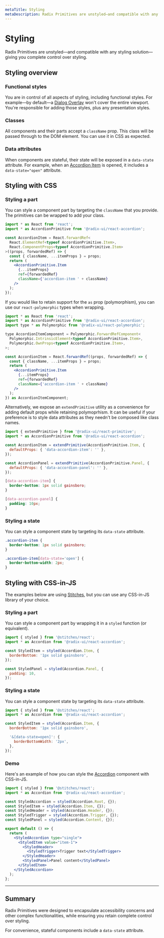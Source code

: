 ```yaml
---
metaTitle: Styling
metaDescription: Radix Primitives are unstyled—and compatible with any styling solution—giving you complete control over styling.
---
```


# Styling

<Description>
  Radix Primitives are unstyled—and compatible with any styling solution—giving
  you complete control over styling.
</Description>

## Styling overview

### Functional styles

You are in control of all aspects of styling, including functional styles. For example—by default—a [Dialog Overlay](../components/dialog) won't cover the entire viewport. You're responsible for adding those styles, plus any presentation styles.

### Classes

All components and their parts accept a `className` prop. This class will be passed through to the DOM element. You can use it in CSS as expected.

### Data attributes

When components are stateful, their state will be exposed in a `data-state` attribute. For example, when an [Accordion Item](../components/dialog) is opened, it includes a `data-state="open"` attribute.

## Styling with CSS

### Styling a part

You can style a component part by targeting the `className` that you provide. The primitives can be wrapped to add your class.

```jsx
import * as React from 'react';
import * as AccordionPrimitive from '@radix-ui/react-accordion';

const AccordionItem = React.forwardRef<
  React.ElementRef<typeof AccordionPrimitive.Item>,
  React.ComponentProps<typeof AccordionPrimitive.Item>
>((props, forwardedRef) => {
  const { className, ...itemProps } = props;
  return (
    <AccordionPrimitive.Item
      {...itemProps}
      ref={forwardedRef}
      className={'accordion-item ' + className}
    />
  );
});
```

If you would like to retain support for the `as` prop (polymorphism), you can use our `react-polymorphic` types when wrapping.

```jsx
import * as React from 'react';
import * as AccordionPrimitive from '@radix-ui/react-accordion';
import type * as Polymorphic from '@radix-ui/react-polymorphic';

type AccordionItemComponent = Polymorphic.ForwardRefComponent<
  Polymorphic.IntrinsicElement<typeof AccordionPrimitive.Item>,
  Polymorphic.OwnProps<typeof AccordionPrimitive.Item>,
>;

const AccordionItem = React.forwardRef((props, forwardedRef) => {
  const { className, ...itemProps } = props;
  return (
    <AccordionPrimitive.Item
      {...itemProps}
      ref={forwardedRef}
      className={'accordion-item ' + className}
    />
  );
}) as AccordionItemComponent;
```

Alternatively, we expose an `extendPrimitive` utility as a convenience for adding default props while retaining polymoprhism. It can be useful if your preference is to style data attributes as they needn't be composed like class names.

```jsx
import { extendPrimitive } from '@radix-ui/react-primitive';
import * as AccordionPrimitive from '@radix-ui/react-accordion';

const AccordionItem = extendPrimitive(AccordionPrimitive.Item, {
  defaultProps: { 'data-accordion-item': '' },
});

const AccordionPanel = extendPrimitive(AccordionPrimitive.Panel, {
  defaultProps: { 'data-accordion-panel': '' },
});
```

```css
[data-accordion-item] {
  border-bottom: 1px solid gainsboro;
}

[data-accordion-panel] {
  padding: 10px;
}
```

### Styling a state

You can style a component state by targeting its `data-state` attribute.

```css
.accordion-item {
  border-bottom: 1px solid gainsboro;
}

.accordion-item[data-state='open'] {
  border-bottom-width: 2px;
}
```

## Styling with CSS-in-JS

The examples below are using [Stitches](https://stitches.dev), but you can use any CSS-in-JS library of your choice.

### Styling a part

You can style a component part by wrapping it in a `styled` function (or equivalent).

```jsx
import { styled } from '@stitches/react';
import * as Accordion from '@radix-ui/react-accordion';

const StyledItem = styled(Accordion.Item, {
  borderBottom: '1px solid gainsboro',
});

const StyledPanel = styled(Accordion.Panel, {
  padding: 10,
});
```

### Styling a state

You can style a component state by targeting its `data-state` attribute.

```jsx
import { styled } from '@stitches/react';
import * as Accordion from '@radix-ui/react-accordion';

const StyledItem = styled(Accordion.Item, {
  borderBottom: '1px solid gainsboro',

  '&[data-state=open]': {
    borderBottomWidth: '2px',
  },
});
```

### Demo

Here's an example of how you can style the [Accordion](../components/accordion) component with CSS-in-JS.

```jsx
import { styled } from '@stitches/react';
import * as Accordion from '@radix-ui/react-accordion';

const StyledAccordion = styled(Accordion.Root, {});
const StyledItem = styled(Accordion.Item, {});
const StyledHeader = styled(Accordion.Header, {});
const StyledTrigger = styled(Accordion.Trigger, {});
const StyledPanel = styled(Accordion.Content, {});

export default () => {
  return (
    <StyledAccordion type="single">
      <StyledItem value="item-1">
        <StyledHeader>
          <StyledTrigger>Trigger text</StyledTrigger>
        </StyledHeader>
        <StyledPanel>Panel content</StyledPanel>
      </StyledItem>
    </StyledAccordion>
  );
};
```

---

## Summary

Radix Primitives were designed to encapsulate accessibility concerns and other complex functionalities, while ensuring you retain complete control over styling.

For convenience, stateful components include a `data-state` attribute.
